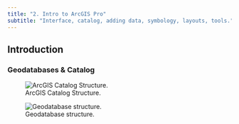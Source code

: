 ```yaml
---
title: "2. Intro to ArcGIS Pro"
subtitle: "Interface, catalog, adding data, symbology, layouts, tools."
---
```


## Introduction


### Geodatabases & Catalog

![ArcGIS Catalog Structure.](img-ArcCatalog.jpg)

![Geodatabase structure.](img-geodatabase.jpg)


